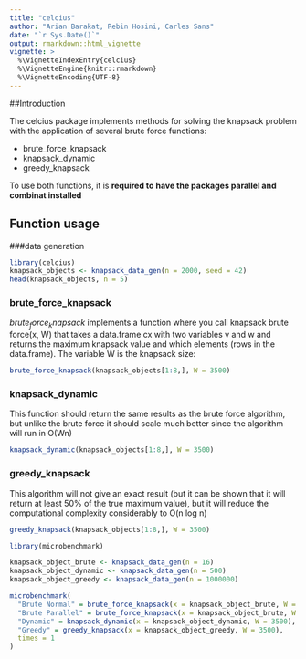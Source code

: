 ```yaml
---
title: "celcius"
author: "Arian Barakat, Rebin Hosini, Carles Sans"
date: "`r Sys.Date()`"
output: rmarkdown::html_vignette
vignette: >
  %\VignetteIndexEntry{celcius}
  %\VignetteEngine{knitr::rmarkdown}
  %\VignetteEncoding{UTF-8}
---
```


##Introduction

The celcius package implements methods for solving the knapsack problem with the application of several brute force functions: 

- brute_force_knapsack
- knapsack_dynamic
- greedy_knapsack

To use both functions, it is **required to have the packages parallel and combinat installed**

## Function usage

###data generation

```r
library(celcius)
knapsack_objects <- knapsack_data_gen(n = 2000, seed = 42)
head(knapsack_objects, n = 5)
```


### brute_force_knapsack

$brute_force_knapsack$ implements a function where you call knapsack brute force(x, W) that takes a data.frame cx with two variables v and w and returns the maximum knapsack value and which elements (rows in the data.frame). The variable W is the knapsack size:

```r
brute_force_knapsack(knapsack_objects[1:8,], W = 3500)
```


### knapsack_dynamic
This function should return the same results as the brute force algorithm, but unlike the brute force it should scale much better since the algorithm will run in O(Wn)

```r
knapsack_dynamic(knapsack_objects[1:8,], W = 3500)
```

### greedy_knapsack
This algorithm will not give an exact result (but it can be shown that it will return at least 50% of the true maximum value), but it will reduce the computational complexity considerably to O(n log n) 

```r
greedy_knapsack(knapsack_objects[1:8,], W = 3500)
```



```r
library(microbenchmark)

knapsack_object_brute <- knapsack_data_gen(n = 16)
knapsack_object_dynamic <- knapsack_data_gen(n = 500)
knapsack_object_greedy <- knapsack_data_gen(n = 1000000)

microbenchmark(
  "Brute Normal" = brute_force_knapsack(x = knapsack_object_brute, W = 3500),
  "Brute Parallel" = brute_force_knapsack(x = knapsack_object_brute, W = 3500, parallel = TRUE),
  "Dynamic" = knapsack_dynamic(x = knapsack_object_dynamic, W = 3500),
  "Greedy" = greedy_knapsack(x = knapsack_object_greedy, W = 3500),
  times = 1
)
```


